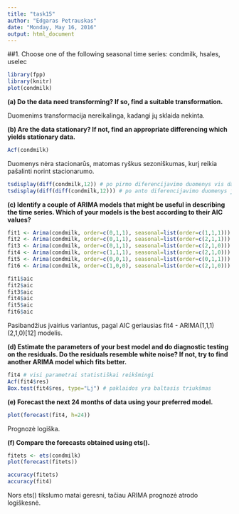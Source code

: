 ```yaml
---
title: "task15"
author: "Edgaras Petrauskas"
date: "Monday, May 16, 2016"
output: html_document
---
```


##1. Choose one of the following seasonal time series: condmilk, hsales, uselec

```r
library(fpp)
library(knitr)
plot(condmilk)
```

**(a) Do the data need transforming? If so, find a suitable transformation.**

Duomenims transformacija nereikalinga, kadangi jų sklaida nekinta.

**(b) Are the data stationary? If not, find an appropriate differencing which yields stationary data.**

```r
Acf(condmilk)
```

Duomenys nėra stacionarūs, matomas ryškus sezoniškumas, kurį reikia pašalinti norint stacionarumo.

```r
tsdisplay(diff(condmilk,12)) # po pirmo diferencijavimo duomenys vis dar nestacionarūs
tsdisplay(diff(diff(condmilk,12))) # po anto diferencijavimo duomenys jau stacionarūs
```

**(c) Identify a couple of ARIMA models that might be useful in describing the time series. Which of your models is the best according to their AIC values?**

```r
fit1 <- Arima(condmilk, order=c(0,1,1), seasonal=list(order=c(1,1,1)))
fit2 <- Arima(condmilk, order=c(0,1,1), seasonal=list(order=c(2,1,1)))
fit3 <- Arima(condmilk, order=c(0,1,1), seasonal=list(order=c(2,1,0)))
fit4 <- Arima(condmilk, order=c(1,1,1), seasonal=list(order=c(2,1,0)))
fit5 <- Arima(condmilk, order=c(0,0,1), seasonal=list(order=c(0,1,1)))
fit6 <- Arima(condmilk, order=c(1,0,0), seasonal=list(order=c(2,1,0)))    

fit1$aic 
fit2$aic
fit3$aic
fit4$aic 
fit5$aic 
fit6$aic
```

Pasibandžius įvairius variantus, pagal AIC geriausias fit4 - ARIMA(1,1,1)(2,1,0)[12] modelis.

**(d) Estimate the parameters of your best model and do diagnostic testing on the residuals. Do the residuals resemble white noise? If not, try to find another ARIMA model which fits better.**

```r
fit4 # visi parametrai statistiškai reikšmingi
Acf(fit4$res)
Box.test(fit4$res, type="Lj") # paklaidos yra baltasis triukšmas
```

**(e) Forecast the next 24 months of data using your preferred model.**

```r
plot(forecast(fit4, h=24))
```

Prognozė logiška.

**(f) Compare the forecasts obtained using ets().**

```r
fitets <- ets(condmilk)
plot(forecast(fitets))

accuracy(fitets)
accuracy(fit4)
```

Nors ets() tikslumo matai geresni, tačiau ARIMA prognozė atrodo logiškesnė.
